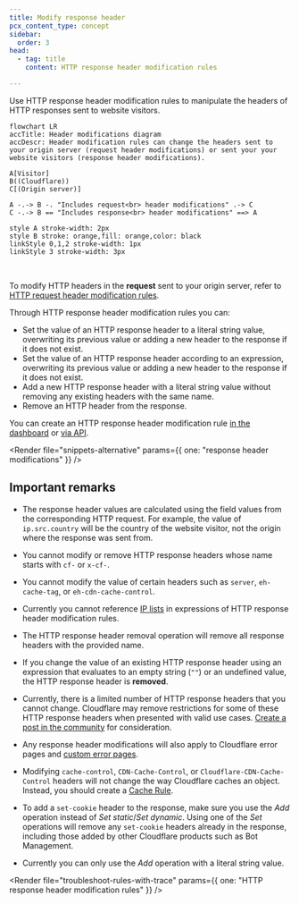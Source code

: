 ```yaml
---
title: Modify response header
pcx_content_type: concept
sidebar:
  order: 3
head:
  - tag: title
    content: HTTP response header modification rules

---
```



Use HTTP response header modification rules to manipulate the headers of HTTP responses sent to website visitors.

```mermaid
flowchart LR
accTitle: Header modifications diagram
accDescr: Header modification rules can change the headers sent to your origin server (request header modifications) or sent your your website visitors (response header modifications).

A[Visitor]
B((Cloudflare))
C[(Origin server)]

A -.-> B -. "Includes request<br> header modifications" .-> C
C -.-> B == "Includes response<br> header modifications" ==> A

style A stroke-width: 2px
style B stroke: orange,fill: orange,color: black
linkStyle 0,1,2 stroke-width: 1px
linkStyle 3 stroke-width: 3px
```

<br/>

To modify HTTP headers in the **request** sent to your origin server, refer to [HTTP request header modification rules](/rules/transform/request-header-modification/).

Through HTTP response header modification rules you can:

* Set the value of an HTTP response header to a literal string value, overwriting its previous value or adding a new header to the response if it does not exist.
* Set the value of an HTTP response header according to an expression, overwriting its previous value or adding a new header to the response if it does not exist.
* Add a new HTTP response header with a literal string value without removing any existing headers with the same name.
* Remove an HTTP header from the response.

You can create an HTTP response header modification rule [in the dashboard](/rules/transform/response-header-modification/create-dashboard/) or [via API](/rules/transform/response-header-modification/create-api/).

<Render file="snippets-alternative" params={{ one: "response header modifications" }} /><br />

## Important remarks

* The response header values are calculated using the field values from the corresponding HTTP request. For example, the value of `ip.src.country` will be the country of the website visitor, not the origin where the response was sent from.

* You cannot modify or remove HTTP response headers whose name starts with `cf-` or `x-cf-`.

* You cannot modify the value of certain headers such as `server`, `eh-cache-tag`, or `eh-cdn-cache-control`.

* Currently you cannot reference [IP lists](/waf/tools/lists/custom-lists/#ip-lists) in expressions of HTTP response header modification rules.

* The HTTP response header removal operation will remove all response headers with the provided name.

* If you change the value of an existing HTTP response header using an expression that evaluates to an empty string (`""`) or an undefined value, the HTTP response header is **removed**.

* Currently, there is a limited number of HTTP response headers that you cannot change. Cloudflare may remove restrictions for some of these HTTP response headers when presented with valid use cases. [Create a post in the community](https://community.cloudflare.com) for consideration.

* Any response header modifications will also apply to Cloudflare error pages and [custom error pages](/support/more-dashboard-apps/cloudflare-custom-pages/configuring-custom-pages-error-and-challenge/).

* Modifying `cache-control`, `CDN-Cache-Control`, or `Cloudflare-CDN-Cache-Control` headers will not change the way Cloudflare caches an object. Instead, you should create a [Cache Rule](/cache/how-to/cache-rules/).

* To add a `set-cookie` header to the response, make sure you use the *Add* operation instead of *Set static*/*Set dynamic*. Using one of the *Set* operations will remove any `set-cookie` headers already in the response, including those added by other Cloudflare products such as Bot Management.

* Currently you can only use the *Add* operation with a literal string value.

<Render file="troubleshoot-rules-with-trace" params={{ one: "HTTP response header modification rules" }} />
